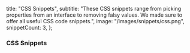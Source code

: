   title: "CSS Snippets",
  subtitle:
    "These CSS snippets range from picking properties from an interface to removing falsy values. We made sure to offer all useful CSS code snippets.",
  image: "/images/snippets/css.png",
  snippetCount: 3,
};

### CSS Snippets
